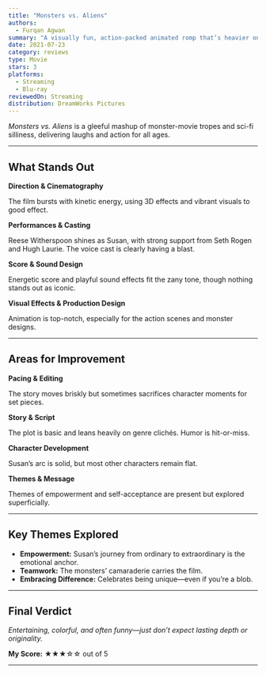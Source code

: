 ```yaml
---
title: "Monsters vs. Aliens"
authors:
  - Furqan Agwan
summary: "A visually fun, action-packed animated romp that’s heavier on spectacle than lasting substance."
date: 2021-07-23
category: reviews
type: Movie
stars: 3
platforms:
  - Streaming
  - Blu-ray
reviewedOn: Streaming
distribution: DreamWorks Pictures
---
```


_Monsters vs. Aliens_ is a gleeful mashup of monster-movie tropes and sci-fi silliness, delivering laughs and action for all ages.

---

## What Stands Out

**Direction & Cinematography**

The film bursts with kinetic energy, using 3D effects and vibrant visuals to good effect.

**Performances & Casting**

Reese Witherspoon shines as Susan, with strong support from Seth Rogen and Hugh Laurie. The voice cast is clearly having a blast.

**Score & Sound Design**

Energetic score and playful sound effects fit the zany tone, though nothing stands out as iconic.

**Visual Effects & Production Design**

Animation is top-notch, especially for the action scenes and monster designs.

---

## Areas for Improvement

**Pacing & Editing**

The story moves briskly but sometimes sacrifices character moments for set pieces.

**Story & Script**

The plot is basic and leans heavily on genre clichés. Humor is hit-or-miss.

**Character Development**

Susan’s arc is solid, but most other characters remain flat.

**Themes & Message**

Themes of empowerment and self-acceptance are present but explored superficially.

---

## Key Themes Explored

- **Empowerment:** Susan’s journey from ordinary to extraordinary is the emotional anchor.
- **Teamwork:** The monsters’ camaraderie carries the film.
- **Embracing Difference:** Celebrates being unique—even if you’re a blob.

---

## Final Verdict

_Entertaining, colorful, and often funny—just don’t expect lasting depth or originality._

**My Score:** ★★★☆☆ out of 5

---
